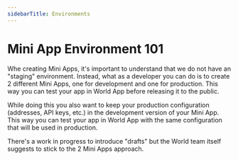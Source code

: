 ```yaml
---
sidebarTitle: Environments
---
```



# Mini App Environment 101

Whe creating Mini Apps, it's important to understand that we do not have an "staging" environment. Instead, what as a developer you can do is to create 2 different Mini Apps, one for development and one for production. This way you can test your app in World App before releasing it to the public.

While doing this you also want to keep your production configuration (addresses, API keys, etc.) in the development version of your Mini App. This way you can test your app in World App with the same configuration that will be used in production.

<Callout type="info">
  There's a work in progress to introduce "drafts" but the World team itself
  suggests to stick to the 2 Mini Apps approach.
</Callout>
